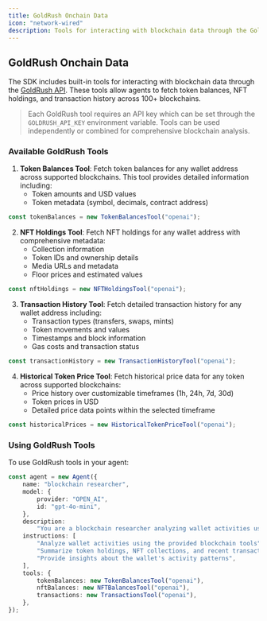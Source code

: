 ```yaml
---
title: GoldRush Onchain Data
icon: "network-wired"
description: Tools for interacting with blockchain data through the GoldRush API.
---
```


## GoldRush Onchain Data

The SDK includes built-in tools for interacting with blockchain data through the [GoldRush API](https://goldrush.dev/). These tools allow agents to fetch token balances, NFT holdings, and transaction history across 100+ blockchains.

> Each GoldRush tool requires an API key which can be set through the `GOLDRUSH_API_KEY` environment variable. Tools can be used independently or combined for comprehensive blockchain analysis.

### Available GoldRush Tools

1. **Token Balances Tool**: Fetch token balances for any wallet address across supported blockchains. This tool provides detailed information including:
    - Token amounts and USD values
    - Token metadata (symbol, decimals, contract address)

```typescript
const tokenBalances = new TokenBalancesTool("openai");
```

2. **NFT Holdings Tool**: Fetch NFT holdings for any wallet address with comprehensive metadata:
    - Collection information
    - Token IDs and ownership details
    - Media URLs and metadata
    - Floor prices and estimated values

```typescript
const nftHoldings = new NFTHoldingsTool("openai");
```

3. **Transaction History Tool**: Fetch detailed transaction history for any wallet address including:
    - Transaction types (transfers, swaps, mints)
    - Token movements and values
    - Timestamps and block information
    - Gas costs and transaction status

```typescript
const transactionHistory = new TransactionHistoryTool("openai");
```

4. **Historical Token Price Tool**: Fetch historical price data for any token across supported blockchains:
    - Price history over customizable timeframes (1h, 24h, 7d, 30d)
    - Token prices in USD
    - Detailed price data points within the selected timeframe

```typescript
const historicalPrices = new HistoricalTokenPriceTool("openai");
```

### Using GoldRush Tools

To use GoldRush tools in your agent:

```typescript
const agent = new Agent({
    name: "blockchain researcher",
    model: {
        provider: "OPEN_AI",
        id: "gpt-4o-mini",
    },
    description:
        "You are a blockchain researcher analyzing wallet activities using the GoldRush On Chain Data APIs.",
    instructions: [
        "Analyze wallet activities using the provided blockchain tools",
        "Summarize token holdings, NFT collections, and recent transactions",
        "Provide insights about the wallet's activity patterns",
    ],
    tools: {
        tokenBalances: new TokenBalancesTool("openai"),
        nftBalances: new NFTBalancesTool("openai"),
        transactions: new TransactionsTool("openai"),
    },
});
```
